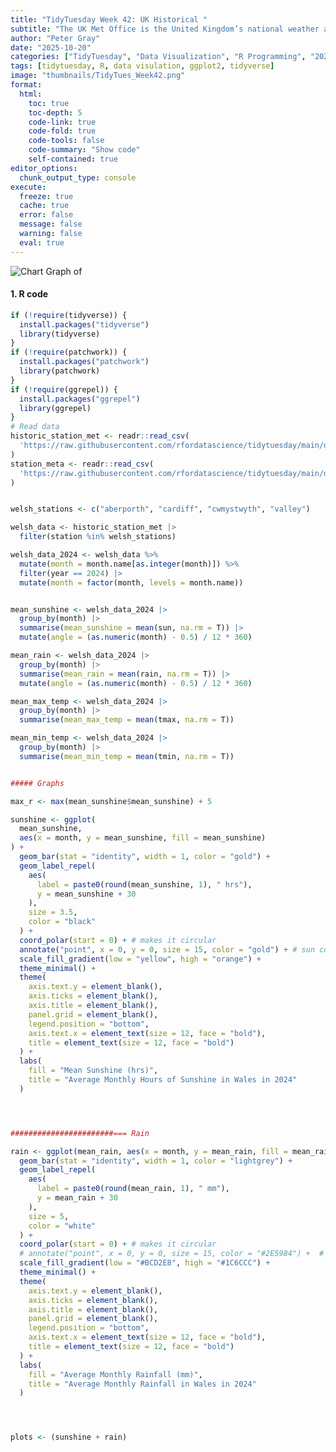 ```yaml
---
title: "TidyTuesday Week 42: UK Historical "
subtitle: "The UK Met Office is the United Kingdom’s national weather and climate service, providing forecasts, severe weather warnings, and climate science expertise. It helps people, businesses, and governments make informed decisions to stay safe and plan for the future. It was first established in 1854, making it one of the oldest weather services in the world."
author: "Peter Gray"
date: "2025-10-20" 
categories: ["TidyTuesday", "Data Visualization", "R Programming", "2025"]
tags: [tidytuesday, R, data visulation, ggplot2, tidyverse]
image: "thumbnails/TidyTues_Week42.png"
format:
  html:
    toc: true
    toc-depth: 5
    code-link: true
    code-fold: true
    code-tools: false
    code-summary: "Show code"
    self-contained: true
editor_options: 
  chunk_output_type: console
execute: 
  freeze: true                                                  
  cache: true                                                   
  error: false
  message: false
  warning: false
  eval: true
---
```


![Chart](thumbnails/TidyTues_Week42.png){#fig-singlechart}
Graph of  



#### 1. R code

```r
if (!require(tidyverse)) {
  install.packages("tidyverse")
  library(tidyverse)
}
if (!require(patchwork)) {
  install.packages("patchwork")
  library(patchwork)
}
if (!require(ggrepel)) {
  install.packages("ggrepel")
  library(ggrepel)
}
# Read data
historic_station_met <- readr::read_csv(
  'https://raw.githubusercontent.com/rfordatascience/tidytuesday/main/data/2025/2025-10-21/historic_station_met.csv'
)
station_meta <- readr::read_csv(
  'https://raw.githubusercontent.com/rfordatascience/tidytuesday/main/data/2025/2025-10-21/station_meta.csv'
)


welsh_stations <- c("aberporth", "cardiff", "cwmystwyth", "valley")

welsh_data <- historic_station_met |>
  filter(station %in% welsh_stations)

welsh_data_2024 <- welsh_data %>%
  mutate(month = month.name[as.integer(month)]) %>%
  filter(year == 2024) |>
  mutate(month = factor(month, levels = month.name))


mean_sunshine <- welsh_data_2024 |>
  group_by(month) |>
  summarise(mean_sunshine = mean(sun, na.rm = T)) |>
  mutate(angle = (as.numeric(month) - 0.5) / 12 * 360)

mean_rain <- welsh_data_2024 |>
  group_by(month) |>
  summarise(mean_rain = mean(rain, na.rm = T)) |>
  mutate(angle = (as.numeric(month) - 0.5) / 12 * 360)

mean_max_temp <- welsh_data_2024 |>
  group_by(month) |>
  summarise(mean_max_temp = mean(tmax, na.rm = T))

mean_min_temp <- welsh_data_2024 |>
  group_by(month) |>
  summarise(mean_min_temp = mean(tmin, na.rm = T))


##### Graphs

max_r <- max(mean_sunshine$mean_sunshine) + 5

sunshine <- ggplot(
  mean_sunshine,
  aes(x = month, y = mean_sunshine, fill = mean_sunshine)
) +
  geom_bar(stat = "identity", width = 1, color = "gold") +
  geom_label_repel(
    aes(
      label = paste0(round(mean_sunshine, 1), " hrs"),
      y = mean_sunshine + 30
    ),
    size = 3.5,
    color = "black"
  ) +
  coord_polar(start = 0) + # makes it circular
  annotate("point", x = 0, y = 0, size = 15, color = "gold") + # sun core
  scale_fill_gradient(low = "yellow", high = "orange") +
  theme_minimal() +
  theme(
    axis.text.y = element_blank(),
    axis.ticks = element_blank(),
    axis.title = element_blank(),
    panel.grid = element_blank(),
    legend.position = "bottom",
    axis.text.x = element_text(size = 12, face = "bold"),
    title = element_text(size = 12, face = "bold")
  ) +
  labs(
    fill = "Mean Sunshine (hrs)",
    title = "Average Monthly Hours of Sunshine in Wales in 2024"
  )




#######################=== Rain

rain <- ggplot(mean_rain, aes(x = month, y = mean_rain, fill = mean_rain)) +
  geom_bar(stat = "identity", width = 1, color = "lightgrey") +
  geom_label_repel(
    aes(
      label = paste0(round(mean_rain, 1), " mm"),
      y = mean_rain + 30
    ),
    size = 5,
    color = "white"
  ) +
  coord_polar(start = 0) + # makes it circular
  # annotate("point", x = 0, y = 0, size = 15, color = "#2E5984") +  # sun core
  scale_fill_gradient(low = "#BCD2E8", high = "#1C6CCC") +
  theme_minimal() +
  theme(
    axis.text.y = element_blank(),
    axis.ticks = element_blank(),
    axis.title = element_blank(),
    panel.grid = element_blank(),
    legend.position = "bottom",
    axis.text.x = element_text(size = 12, face = "bold"),
    title = element_text(size = 12, face = "bold")
  ) +
  labs(
    fill = "Average Monthly Rainfall (mm)",
    title = "Average Monthly Rainfall in Wales in 2024"
  )




plots <- (sunshine + rain) 


```
